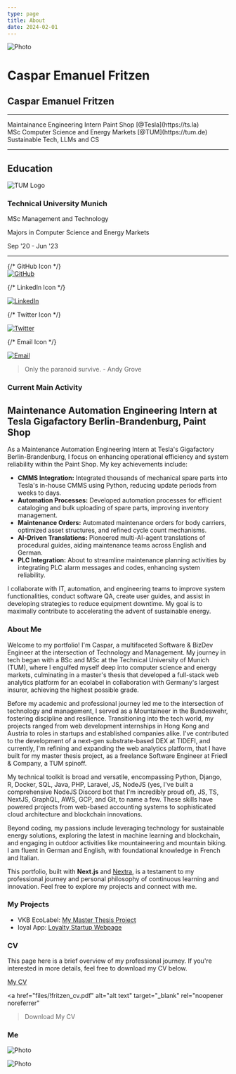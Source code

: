 ```yaml
---
type: page
title: About
date: 2024-02-01
---
```



<Image
  src="/images/caspar_front.jpeg"
  alt="Photo"
  width={1125}
  height={750}
  priority
  className="next-image"
/>


# Caspar Emanuel Fritzen

<div className="center-text education-section">
  <h2>Caspar Emanuel Fritzen</h2>
</div>

------------------

<div className="center-text summary">
  <div>Maintainance Engineering Intern Paint Shop [@Tesla](https://ts.la)</div>
  <div>MSc Computer Science and Energy Markets [@TUM](https://tum.de)</div>
  <div>Sustainable Tech, LLMs and CS</div>
</div>

------------------

<div className="education-section">
  <h2>Education</h2>
  <div className="school">
    <img src="/logos/tum.png" alt="TUM Logo" class="school-logo"> </img>
    <div className="school-details">
      <h3>Technical University Munich</h3>
      <p>MSc Management and Technology</p>
      <p>Majors in Computer Science and Energy Markets</p>
      <span>Sep '20 - Jun '23</span>
    </div>
  </div>
</div>

------------------


<div style={{ display: 'flex', justifyContent: 'space-around', alignItems: 'center', width: '100%', marginBottom: '50px' }}>
  {/* GitHub Icon */}
  <a href="https://github.com/casparfritzen" title="GitHub">
  <div className="icon-background">
    <Image src="/icons/github.svg" alt="GitHub" width={40} height={40} style={{ }} />
  </div>
  </a>

  {/* LinkedIn Icon */}
  <a href="https://www.linkedin.com/in/caspar-emanuel-fritzen/" title="LinkedIn">
  <div className="icon-background">
    <Image src="/icons/linkedin.svg" alt="LinkedIn" width={40} height={40} style={{ }} />
  </div>
  </a>

  {/* Twitter Icon */}
  <a href="https://x.com/FritzenCaspar" title="Twitter">
  <div className="icon-background">
    <Image src="/icons/x.svg" alt="Twitter" width={40} height={40} style={{ }} />
      </div>
  </a>

  {/* Email Icon */}
  <a href="mailto:caspar@fritzen.one" title="Email">
  <div className="icon-background">
    <Image src="/icons/email.svg" alt="Email" width={40} height={40} style={{ }} />
  </div>
  </a>
</div>


> Only the paranoid survive. - Andy Grove

### Current Main Activity

## Maintenance Automation Engineering Intern at Tesla Gigafactory Berlin-Brandenburg, Paint Shop

As a Maintenance Automation Engineering Intern at Tesla's Gigafactory Berlin-Brandenburg, I focus on enhancing operational efficiency and system reliability within the Paint Shop. My key achievements include:

- **CMMS Integration:** Integrated thousands of mechanical spare parts into Tesla's in-house CMMS using Python, reducing update periods from weeks to days.
- **Automation Processes:** Developed automation processes for efficient cataloging and bulk uploading of spare parts, improving inventory management.
- **Maintenance Orders:** Automated maintenance orders for body carriers, optimized asset structures, and refined cycle count mechanisms.
- **AI-Driven Translations:** Pioneered multi-AI-agent translations of procedural guides, aiding maintenance teams across English and German.
- **PLC Integration:** About to streamline maintenance planning activities by integrating PLC alarm messages and codes, enhancing system reliability.

I collaborate with IT, automation, and engineering teams to improve system functionalities, conduct software QA, create user guides, and assist in developing strategies to reduce equipment downtime. My goal is to maximally contribute to accelerating the advent of sustainable energy.

### About Me

Welcome to my portfolio! 
I'm Caspar, a multifaceted Software & BizDev Engineer at the intersection of Technology and Management. My journey in tech began with a BSc and MSc at the Technical University of Munich (TUM), where I engulfed myself deep into computer science and energy markets, culminating in a master's thesis that developed a full-stack web analytics platform for an ecolabel in collaboration with Germany's largest insurer, achieving the highest possible grade.

Before my academic and professional journey led me to the intersection of technology and management, I served as a Mountaineer in the Bundeswehr, fostering discipline and resilience. Transitioning into the tech world, my projects ranged from web development internships in Hong Kong and Austria to roles in startups and established companies alike. I've contributed to the development of a next-gen substrate-based DEX at TIDEFI, and currently, I'm refining and expanding the web analytics platform, that I have built for my master thesis project, as a freelance Software Engineer at Friedl & Company, a TUM spinoff.

My technical toolkit is broad and versatile, encompassing Python, Django, R, Docker, SQL, Java, PHP, Laravel, JS, NodeJS (yes, I've built a comprehensive NodeJS Discord bot that I'm incredibly proud of), JS, TS, NextJS, GraphQL, AWS, GCP, and Git, to name a few. These skills have powered projects from web-based accounting systems to sophisticated cloud architecture and blockchain innovations.

Beyond coding, my passions include leveraging technology for sustainable energy solutions, exploring the latest in machine learning and blockchain, and engaging in outdoor activities like mountaineering and mountain biking. I am fluent in German and English, with foundational knowledge in French and Italian.

This portfolio, built with **Next.js** and [Nextra](https://nextra.vercel.app/), is a testament to my professional journey and personal philosophy of continuous learning and innovation. Feel free to explore my projects and connect with me.


### My Projects

- VKB EcoLabel: [My Master Thesis Project](https://nachhaltige-vertriebsstelle.de)
- loyal App: [Loyalty Startup Webpage](https://www.loyal-app.de)

### CV

This page here is a brief overview of my professional journey. If you're interested in more details, feel free to download my CV below.

[My CV](https://portfolio.fritzen.one/cv)


  <a
    href="files/!fritzen_cv.pdf"
    alt="alt text"
    target="_blank"
    rel="noopener noreferrer"
  >Download My CV</a>

### Me

<Image
  src="/images/caspar_side.jpeg"
  alt="Photo"
  width={1125}
  height={750}
  priority
  className="next-image"
/>

<Image
  src="/images/caspar_china.jpeg"
  alt="Photo"
  width={1125}
  height={750}
  priority
  className="next-image"
/>

